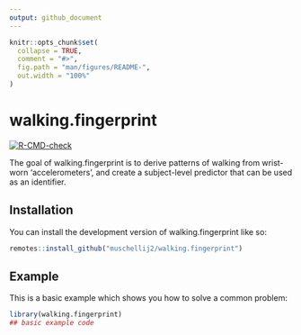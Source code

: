 ```yaml
---
output: github_document
---
```


<!-- README.md is generated from README.Rmd. Please edit that file -->

```r
knitr::opts_chunk$set(
  collapse = TRUE,
  comment = "#>",
  fig.path = "man/figures/README-",
  out.width = "100%"
)
```

# walking.fingerprint

<!-- badges: start -->
[![R-CMD-check](https://github.com/muschellij2/walking.fingerprint/actions/workflows/R-CMD-check.yaml/badge.svg)](https://github.com/muschellij2/walking.fingerprint/actions/workflows/R-CMD-check.yaml)
<!-- badges: end -->

The goal of walking.fingerprint is to derive patterns of walking from wrist-worn 'accelerometers', and create a subject-level predictor that can be used as an identifier.


## Installation

You can install the development version of walking.fingerprint like so:

``` r
remotes::install_github("muschellij2/walking.fingerprint")
```

## Example

This is a basic example which shows you how to solve a common problem:

```r
library(walking.fingerprint)
## basic example code
```
